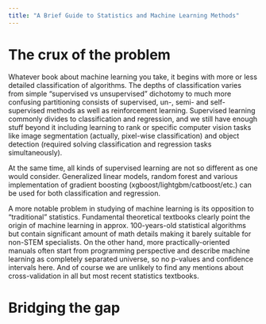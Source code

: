 ```yaml
---
title: "A Brief Guide to Statistics and Machine Learning Methods"
---
```


# The crux of the problem

Whatever book about machine learning you take, it begins with more or less detailed classification of algorithms. The depths of classification varies from simple "supervised vs unsupervised" dichotomy to much more confusing partitioning consists of supervised, un-, semi- and self-supervised methods as well as reinforcement learning. Supervised learning commonly divides to classification and regression, and we still have enough stuff beyond it including learning to rank or specific computer vision tasks like image segmentation (actually, pixel-wise classification) and object detection (required solving classification and regression tasks simultaneously).

At the same time, all kinds of supervised learning are not so different as one would consider. Generalized linear models,  random forest and various implementation of gradient boosting (xgboost/lightgbm/catboost/etc.) can be used for both classification and regression.

A more notable  problem in studying of machine learning is its opposition to "traditional" statistics. Fundamental theoretical textbooks clearly point the origin of machine learning in approx. 100-years-old statistical algorithms but contain significant amount of math details making it barely suitable for non-STEM specialists. On the other hand, more practically-oriented manuals often start from programming perspective and describe machine learning as completely separated universe, so no p-values and confidence intervals here. And of course we are unlikely to find any mentions about cross-validation in all but most recent statistics textbooks.

# Bridging the gap